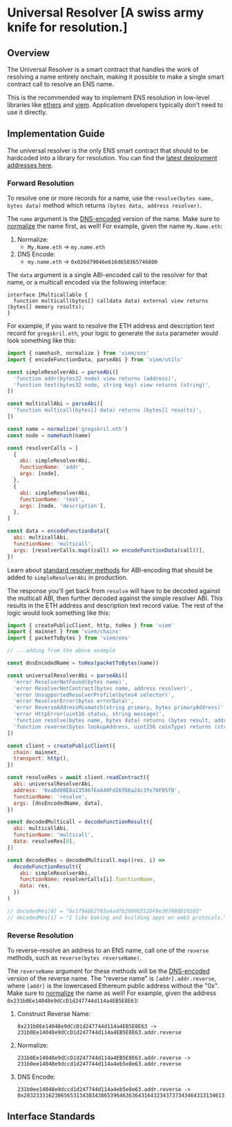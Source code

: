 
# Universal Resolver [A swiss army knife for resolution.]

## Overview

The Universal Resolver is a smart contract that handles the work of resolving a name entirely onchain, making it possible to make a single smart contract call to resolve an ENS name.

This is the recommended way to implement ENS resolution in low-level libraries like [ethers](https://ethers.org/) and [viem](https://viem.sh). Application developers typically don't need to use it directly.

## Implementation Guide

The universal resolver is the only ENS smart contract that should to be hardcoded into a library for resolution. You can find the [latest deployment addresses here](/learn/deployments).

### Forward Resolution

To resolve one or more records for a name, use the `resolve(bytes name, bytes data)` method which returns `(bytes data, address resolver)`.

The `name` argument is the [DNS-encoded](/resolution/names#dns) version of the name. Make sure to [normalize](/resolution/names#normalize) the name first, as well! For example, given the name `My.Name.eth`:

1. Normalize:
   - `My.Name.eth` -> `my.name.eth`
2. DNS Encode:
   - `my.name.eth` -> `0x026d79046e616d650365746800`

The `data` argument is a single ABI-encoded call to the resolver for that name, or a multicall encoded via the following interface:

```solidity
interface IMulticallable {
  function multicall(bytes[] calldata data) external view returns (bytes[] memory results);
}
```

For example, if you want to resolve the ETH address and description text record for `gregskril.eth`, your logic to generate the `data` parameter would look something like this:

```js
import { namehash, normalize } from 'viem/ens'
import { encodeFunctionData, parseAbi } from 'viem/utils'

const simpleResolverAbi = parseAbi([
  'function addr(bytes32 node) view returns (address)',
  'function text(bytes32 node, string key) view returns (string)',
])

const multicallAbi = parseAbi([
  'function multicall(bytes[] data) returns (bytes[] results)',
])

const name = normalize('gregskril.eth')
const node = namehash(name)

const resolverCalls = [
  {
    abi: simpleResolverAbi,
    functionName: 'addr',
    args: [node],
  },
  {
    abi: simpleResolverAbi,
    functionName: 'text',
    args: [node, 'description'],
  },
]

const data = encodeFunctionData({
  abi: multicallAbi,
  functionName: 'multicall',
  args: [resolverCalls.map((call) => encodeFunctionData(call))],
})
```

Learn about [standard resolver methods](/resolvers/interfaces) for ABI-encoding that should be added to `simpleResolverAbi` in production.

The response you'll get back from `resolve` will have to be decoded against the multicall ABI, then further decoded against the simple resolver ABI. This results in the ETH address and description text record value. The rest of the logic would look something like this:

```js
import { createPublicClient, http, toHex } from 'viem'
import { mainnet } from 'viem/chains'
import { packetToBytes } from 'viem/ens'

// ...adding from the above example

const dnsEncodedName = toHex(packetToBytes(name))

const universalResolverAbi = parseAbi([
  'error ResolverNotFound(bytes name)',
  'error ResolverNotContract(bytes name, address resolver)',
  'error UnsupportedResolverProfile(bytes4 selector)',
  'error ResolverError(bytes errorData)',
  'error ReverseAddressMismatch(string primary, bytes primaryAddress)',
  'error HttpError(uint16 status, string message)',
  'function resolve(bytes name, bytes data) returns (bytes result, address resolver)',
  'function reverse(bytes lookupAddress, uint256 coinType) returns (string primary, address resolver, address reverseResolver)',
])

const client = createPublicClient({
  chain: mainnet,
  transport: http(),
})

const resolveRes = await client.readContract({
  abi: universalResolverAbi,
  address: '0xaBd80E8a13596fEeA40Fd26fD6a24c3fe76F05fB',
  functionName: 'resolve',
  args: [dnsEncodedName, data],
})

const decodedMulticall = decodeFunctionResult({
  abi: multicallAbi,
  functionName: 'multicall',
  data: resolveRes[0],
})

const decodedRes = decodedMulticall.map((res, i) =>
  decodeFunctionResult({
    abi: simpleResolverAbi,
    functionName: resolverCalls[i].functionName,
    data: res,
  })
)

// decodedRes[0] = "0x179A862703a4adfb29896552DF9e307980D19285"
// decodedRes[1] = "I like baking and building apps on web3 protocols."
```

### Reverse Resolution

To reverse-resolve an address to an ENS name, call one of the `reverse` methods, such as `reverse(bytes reverseName)`.

The `reverseName` argument for these methods will be the [DNS-encoded](/resolution/names#dns) version of the reverse name. The "reverse name" is `[addr].addr.reverse`, where `[addr]` is the lowercased Ethereum public address without the "0x". Make sure to [normalize](/resolution/names#normalize) the name as well! For example, given the address `0x231b0Ee14048e9dCcD1d247744d114a4EB5E8E63`:

1. Construct Reverse Name:
   ```
   0x231b0Ee14048e9dCcD1d247744d114a4EB5E8E63 ->
   231b0Ee14048e9dCcD1d247744d114a4EB5E8E63.addr.reverse
   ```
2. Normalize:
   ```
   231b0Ee14048e9dCcD1d247744d114a4EB5E8E63.addr.reverse ->
   231b0ee14048e9dccd1d247744d114a4eb5e8e63.addr.reverse
   ```
3. DNS Encode:
   ```
   231b0ee14048e9dccd1d247744d114a4eb5e8e63.addr.reverse ->
   0x28323331623065653134303438653964636364316432343737343464313134613465623565386536330461646472077265766572736500
   ```

## Interface Standards

<InterfaceDetails methods={universalresolver_methods} />

